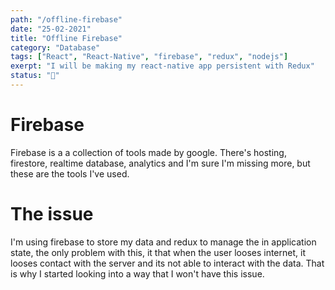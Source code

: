 ```yaml
---
path: "/offline-firebase"
date: "25-02-2021"
title: "Offline Firebase"
category: "Database"
tags: ["React", "React-Native", "firebase", "redux", "nodejs"]
exerpt: "I will be making my react-native app persistent with Redux"
status: "🌱"
---
```


# Firebase

Firebase is a a collection of tools made by google. There's hosting, firestore, realtime database, analytics and I'm sure I'm missing more, but these are the tools I've used.

# The issue

I'm using firebase to store my data and redux to manage the in application state, the only problem with this, it that when the user looses internet, it looses contact with the server and its not able
to interact with the data. That is why I started looking into a way that I won't have this issue.
